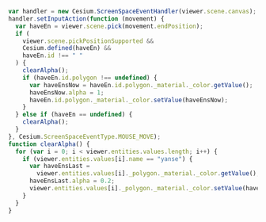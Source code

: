 ```js
var handler = new Cesium.ScreenSpaceEventHandler(viewer.scene.canvas);
handler.setInputAction(function (movement) {
  var haveEn = viewer.scene.pick(movement.endPosition);
  if (
    viewer.scene.pickPositionSupported &&
    Cesium.defined(haveEn) &&
    haveEn.id !== " "
  ) {
    clearAlpha();
    if (haveEn.id.polygon !== undefined) {
      var haveEnsNow = haveEn.id.polygon._material._color.getValue();
      haveEnsNow.alpha = 1;
      haveEn.id.polygon._material._color.setValue(haveEnsNow);
    }
  } else if (haveEn == undefined) {
    clearAlpha();
  }
}, Cesium.ScreenSpaceEventType.MOUSE_MOVE);
function clearAlpha() {
  for (var i = 0; i < viewer.entities.values.length; i++) {
    if (viewer.entities.values[i].name == "yanse") {
      var haveEnsLast =
        viewer.entities.values[i]._polygon._material._color.getValue();
      haveEnsLast.alpha = 0.2;
      viewer.entities.values[i]._polygon._material._color.setValue(haveEnsLast);
    }
  }
}
```
